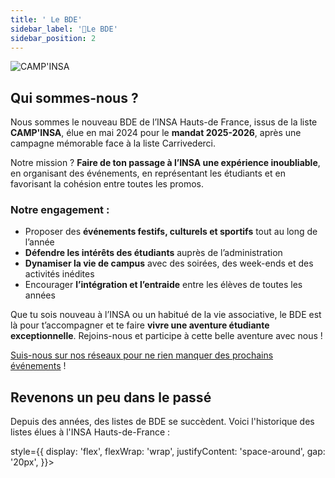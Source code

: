 ```yaml
---
title: ' Le BDE'
sidebar_label: '🔔Le BDE'
sidebar_position: 2
---
```



![CAMP'INSA](/img/bde/campinsa-bureau.png)

## Qui sommes-nous ?


Nous sommes le nouveau BDE de l’INSA Hauts-de France, issus de la liste **CAMP'INSA**, élue en mai 2024 pour le **mandat 2025-2026**, après une campagne mémorable face à la liste Carrivederci. 

Notre mission ? **Faire de ton passage à l’INSA une expérience inoubliable**, en organisant des événements, en représentant les étudiants et en favorisant la cohésion entre toutes les promos.

### Notre engagement :

- Proposer des **événements festifs, culturels et sportifs** tout au long de l’année
- **Défendre les intérêts des étudiants** auprès de l’administration
- **Dynamiser la vie de campus** avec des soirées, des week-ends et des activités inédites
- Encourager **l’intégration et l’entraide** entre les élèves de toutes les années

Que tu sois nouveau à l’INSA ou un habitué de la vie associative, le BDE est là pour t’accompagner et te faire **vivre une aventure étudiante exceptionnelle**. Rejoins-nous et participe à cette belle aventure avec nous !

[Suis-nous sur nos réseaux pour ne rien manquer des prochains événements](https://linktr.ee/bdeinsahdf) !


## Revenons un peu dans le passé

Depuis des années, des listes de BDE se succèdent. Voici l'historique des listes élues à l'INSA Hauts-de-France :

<div

  style={{
    display: 'flex',
    flexWrap: 'wrap',
    justifyContent: 'space-around',
    gap: '20px',
  }}>


<BDEListPreview
  nom="CAMP'INSA"
  logo_rel_url="/img/bde/listes/campinsa.svg"
  annee="Actuel"
  instagram_url="https://www.instagram.com/camp_insa/"
  lien_film = "https://www.youtube.com/watch?v=8T5MP2g-10s"
  lien_musique = "https://www.youtube.com/watch?v=IIwQZhvmVgI"
  />

<BDEListPreview
  nom="Caristérix"
  logo_rel_url="/img/bde/listes/caristerix.png"
  annee="2024-2025"
  instagram_url="https://www.instagram.com/caristerix/"
  lien_film = "https://www.youtube.com/watch?v=FJZpSiFd_TU"
  lien_musique = "https://www.youtube.com/watch?v=7EmgnyhfPS0"
  />

<BDEListPreview
  nom="INS'Avengers"
  logo_rel_url="/img/bde/listes/insavengers.png"
  annee="2023-2024"
  instagram_url="https://www.instagram.com/insavengers_liste/"
  lien_film = "https://www.youtube.com/watch?v=XYFgU-wVLu4"
  />

<BDEListPreview
  nom="The Great Cari"
  logo_rel_url="/img/bde/listes/thegreatcari.png"
  annee="2022-2023"
  instagram_url="https://www.instagram.com/the_great_cari/"
  lien_film = "https://www.youtube.com/watch?v=t0gRmeJRF4U"
  />

<BDEListPreview
  nom="Carin'vegas"
  logo_rel_url="/img/bde/listes/carinvegas.png"
  annee="2021-2022"
  instagram_url="https://www.instagram.com/carinsavegas/"
  lien_film = "https://www.youtube.com/watch?v=6NV3WU_LhB0"
  />

<BDEListPreview
  nom ="Cariblinders"
  logo_rel_url="/img/bde/listes/cariblinders.png"
  annee="2020-2021"
  instagram_url="https://www.instagram.com/cariblinders/"
  lien_film = "https://www.youtube.com/watch?v=iZl5HGwkL78"
  />


</div>